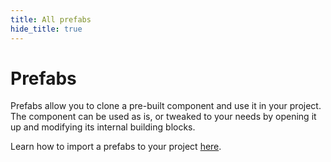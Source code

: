 ```yaml
---
title: All prefabs
hide_title: true
---
```



# Prefabs

Prefabs allow you to clone a pre-built component and use it in your project. The component can be used as is, or tweaked to your needs by opening it up and modifying its internal building blocks.

Learn how to import a prefabs to your project [here](/docs/guides/user-interfaces/modules).

<PrefabListing title="All prefabs" hasNoLink />
